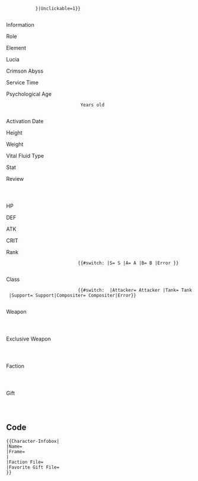 <includeonly>
<div id="infobox-character">
    <div class="left">
        <div class="Profile">
            {{Icon|Name=Character-{{{Frame|}}}-Portrait}}}|Unclickable=1}}
        </div>
        <div class="Icons"></div>
        <div class="Informations">
            <div id="header">Information</div>
            <div id="content">{{{Information|}}}</div>
        </div>
        <div class="Role">
            <div id="header">Role</div>
            <div id="content">{{{Role|}}}</div>
        </div>
        <div class="Element">
            <div id="header">Element</div>
            <div id="content">{{{Element|}}}</div>
        </div>
    </div>

    <div class="right">
        <div class="data">
            <div class="top">
                <div class="name">Lucia</div>
                <div class="frame">Crimson Abyss</div>
                <div id="h_line"></div>
            </div>
            <div class="middle">
                <div class="biography">
                    <div class="service">
                        <div id="header">Service Time</div>
                        <div id="content">{{{Service Time|}}}</div>
                    </div>
                    <div class="psychological">
                        <div id="header">Psychological Age</div>
                        <div id="content">
                            {{{Psychological Age|}}} Years old
                        </div>
                    </div>
                    <div class="activation">
                        <div id="header">Activation Date</div>
                        <div id="content">{{{Activation|}}}</div>
                    </div>
                    <div class="height">
                        <div id="header">Height</div>
                        <div id="content">{{{Height|}}}</div>
                    </div>
                    <div class="weight">
                        <div id="header">Weight</div>
                        <div id="content">{{{Weight|}}}</div>
                    </div>
                    <div class="vital-fluid">
                        <div id="header">Vital Fluid Type</div>
                        <div id="content">{{{Vital Fluid|}}}</div>
                    </div>
                </div>
                <div id="v_line"></div>
                <div class="stat">
                    <div class="top">
                        <div id="header">Stat</div>
                        <div id="content">Review</div>
                    </div>
                    <div class="graph">
                        {{icon|Name={{{Graph File|}}}|Unclickable=1}}
                    </div>
                    <div class="table" style="text-align: start; vertical-align: middle">
                        <div class="HP">
                            <div id="header">HP</div>
                            <div id="content">{{{HP|}}}</div>
                        </div>
                        <div class="DEF">
                            <div id="header">DEF</div>
                            <div id="content">{{{DEF|}}}</div>
                        </div>
                        <div class="ATK">
                            <div id="header">ATK</div>
                            <div id="content">{{{ATK|}}}</div>
                        </div>
                        <div class="CRIT">
                            <div id="header">CRIT</div>
                            <div id="content">{{{CRIT|}}}</div>
                        </div>
                    </div>
                </div>
            </div>
            <div id="h_line"></div>
            <div class="bottom">
                <div class="information">
                    <div class="rank">
                        <div id="header">Rank</div>
                        <div id="content">
                            {{#switch:{{{Rank}}} |S= S |A= A |B= B |Error }}
                        </div>
                    </div>
                    <div class="class">
                        <div id="header">Class</div>
                        <div id="content">
                            {{#switch: {{{Class}}} |Attacker= Attacker |Tank= Tank |Support= Support|Compositer= Compositer|Error}}
                        </div>
                    </div>
                    <div class="weapon">
                        <div id="header">Weapon</div>
                        <div id="content">
                            {{icon|Name={{{Weapon File}}}|Size=60|Link={{{Weapon}}}}}
                        </div>
                    </div>
                    <div class="exclusive-weapon">
                        <div id="header">Exclusive Weapon</div>
                        <div id="content">
                            {{icon|Name={{{Exclusive Weapon File}}}|Size=60|Link={{{Exclusive Weapon}}}}}
                        </div>
                    </div>
                    <div class="faction">
                        <div id="header">Faction</div>
                        <div id="content">
                            {{icon|Name={{{Faction File}}}|Size=60|Link={{{Faction}}}}}
                        </div>
                    </div>
                    <div class="gift">
                        <div id="header">Gift</div>
                        <div id="content">
                            {{icon|Name={{{Favorite Gift File}}}|Size=60|Link={{{Favorite Gift}}}}}
                        </div>
                    </div>
                </div>
            </div>
        </div>
    </div>
</div>
</includeonly>

<noinclude>
== Code ==
<pre>
{{Character-Infobox|
|Name=
|Frame=
|
|Faction File=
|Favorite Gift File=
}}
</pre>
</noinclude>